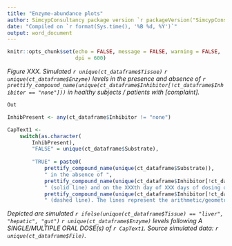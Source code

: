```yaml
---
title: "Enzyme-abundance plots"
author: SimcypConsultancy package version `r packageVersion("SimcypConsultancy")`
date: "Compiled on `r format(Sys.time(), '%B %d, %Y')`"
output: word_document
---
```


```r

knitr::opts_chunk$set(echo = FALSE, message = FALSE, warning = FALSE, 
                      dpi = 600)

```

*Figure XXX. Simulated `r unique(ct_dataframe$Tissue)` `r unique(ct_dataframe$Enzyme)` levels in the presence and absence of `r prettify_compound_name(unique(ct_dataframe$Inhibitor[!ct_dataframe$Inhibitor == "none"]))` in healthy subjects / patients with [complaint].*

```r

Out

```


```r

InhibPresent <- any(ct_dataframe$Inhibitor != "none")

CapText1 <-
    switch(as.character(
        InhibPresent), 
        "FALSE" = unique(ct_dataframe$Substrate),
        
        "TRUE" = paste0(
            prettify_compound_name(unique(ct_dataframe$Substrate)), 
            " in the absence of ",
            prettify_compound_name(unique(ct_dataframe$Inhibitor[!ct_dataframe$Inhibitor == "none"])),
            " (solid line) and on the XXXth day of XXX days of dosing of ", 
            prettify_compound_name(unique(ct_dataframe$Inhibitor[!ct_dataframe$Inhibitor == "none"])),
            " (dashed line). The lines represent the arithmetic/geometric mean data for the simulated population (n = XXX)"))


```

*Depicted are simulated `r ifelse(unique(ct_dataframe$Tissue) == "liver", "hepatic", "gut")` `r unique(ct_dataframe$Enzyme)` levels following A SINGLE/MULTIPLE ORAL DOSE(s) of `r CapText1`. Source simulated data: `r unique(ct_dataframe$File)`.*


